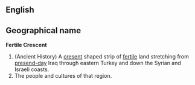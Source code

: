 
==English==
== Geographical name ==
'''Fertile Crescent'''
# (Ancient History) A [[cresent]] shaped strip of [[fertile]] land stretching from [[presend-day]] Iraq through eastern Turkey and down the Syrian and Israeli coasts.
# The people and cultures of that region.
<P>

{{wikipedia}}
